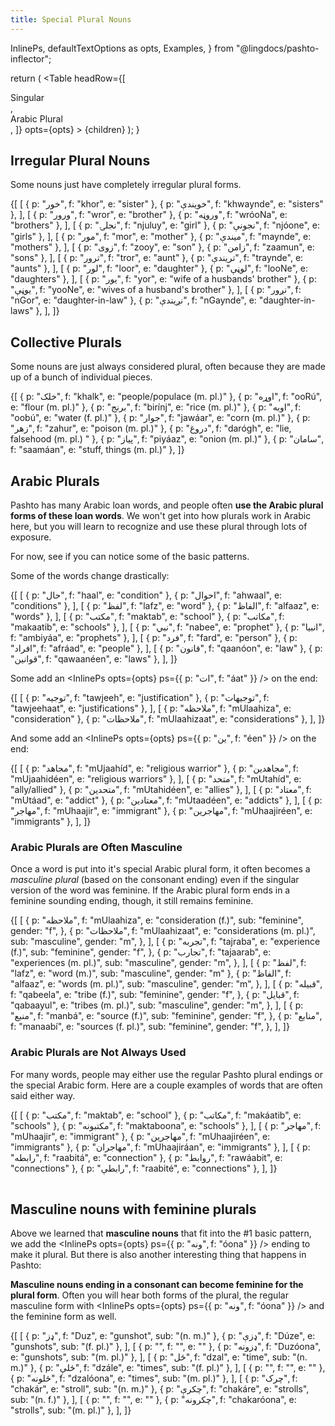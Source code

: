 ```yaml
---
title: Special Plural Nouns
---
```


  InlinePs,
  defaultTextOptions as opts,
  Examples,
} from "@lingdocs/pashto-inflector";

  return (
    <Table
      headRow={[
        <div>
          <div>Singular</div>
        </div>,
        <div>
          <div>Arabic Plural</div>
        </div>,
      ]}
      opts={opts}
    >
      {children}
    </Table>
  );
}

<VideoPlayer src="https://www.youtube.com/watch?v=fCaQqyFCRTE" />

## Irregular Plural Nouns

Some nouns just have completely irregular plural forms.

<PluralTable>
  {[
    [
      { p: "خور", f: "khor", e: "sister" },
      { p: "خویندې", f: "khwaynde", e: "sisters" },
    ],
    [
      { p: "ورور", f: "wror", e: "brother" },
      { p: "وروڼه", f: "wróoNa", e: "brothers" },
    ],
    [
      { p: "نجلۍ", f: "njuluy", e: "girl" },
      { p: "نجونې", f: "njóone", e: "girls" },
    ],
    [
      { p: "مور", f: "mor", e: "mother" },
      { p: "میندې", f: "maynde", e: "mothers" },
    ],
    [
      { p: "زوی", f: "zooy", e: "son" },
      { p: "زامن", f: "zaamun", e: "sons" },
    ],
    [
      { p: "ترور", f: "tror", e: "aunt" },
      { p: "تریندې", f: "traynde", e: "aunts" },
    ],
    [
      { p: "لور", f: "loor", e: "daughter" },
      { p: "لوڼې", f: "looNe", e: "daughters" },
    ],
    [
      { p: "یور", f: "yor", e: "wife of a husbands' brother" },
      { p: "یوڼې", f: "yooNe", e: "wives of a husband's brother" },
    ],
    [
      { p: "نږور", f: "nGor", e: "daughter-in-law" },
      { p: "نږیندې", f: "nGaynde", e: "daughter-in-laws" },
    ],
  ]}
</PluralTable>

## Collective Plurals

Some nouns are just always considered plural, often because they are made up of a bunch of individual pieces.

<Examples opts={opts}>
  {[
    { p: "خلک", f: "khalk", e: "people/populace (m. pl.)" },
    { p: "اوړه", f: "ooRú", e: "flour (m. pl.)" },
    { p: "برنج", f: "birínj", e: "rice (m. pl.)" },
    { p: "اوبه", f: "oobú", e: "water (f. pl.)" },
    { p: "جوار", f: "jawáar", e: "corn (m. pl.)" },
    { p: "زهر", f: "zahur", e: "poison (m. pl.)" },
    { p: "دروغ", f: "darógh", e: "lie, falsehood (m. pl.) " },
    { p: "پیاز", f: "piyáaz", e: "onion (m. pl.)" },
    { p: "سامان", f: "saamáan", e: "stuff, things (m. pl.)" },
  ]}
</Examples>

## Arabic Plurals

Pashto has many Arabic loan words, and people often **use the Arabic plural forms of these loan words**. We won't get into how plurals work in Arabic here, but you will learn to recognize and use these plural through lots of exposure.

For now, see if you can notice some of the basic patterns.

Some of the words change drastically:

<ArabicPluralTable>
  {[
    [
      { p: "حال", f: "haal", e: "condition" },
      { p: "احوال", f: "ahwaal", e: "conditions" },
    ],
    [
      { p: "لفظ", f: "lafz", e: "word" },
      { p: "الفاظ", f: "alfaaz", e: "words" },
    ],
    [
      { p: "مکتب", f: "maktab", e: "school" },
      { p: "مکاتب", f: "makaatib", e: "schools" },
    ],
    [
      { p: "نبي", f: "nabee", e: "prophet" },
      { p: "انبیا", f: "ambiyáa", e: "prophets" },
    ],
    [
      { p: "فرد", f: "fard", e: "person" },
      { p: "افراد", f: "afráad", e: "people" },
    ],
    [
      { p: "قانون", f: "qaanóon", e: "law" },
      { p: "قوانین", f: "qawaanéen", e: "laws" },
    ],
  ]}
</ArabicPluralTable>

Some add an <InlinePs opts={opts} ps={{ p: "ات", f: "áat" }} /> on the end:

<ArabicPluralTable>
  {[
    [
      { p: "توجیه", f: "tawjeeh", e: "justification" },
      { p: "توجیهات", f: "tawjeehaat", e: "justifications" },
    ],
    [
      { p: "ملاحظه", f: "mUlaahiza", e: "consideration" },
      { p: "ملاحظات", f: "mUlaahizaat", e: "considerations" },
    ],
  ]}
</ArabicPluralTable>

And some add an <InlinePs opts={opts} ps={{ p: "ین", f: "éen" }} /> on the end:

<ArabicPluralTable>
  {[
    [
      { p: "مجاهد", f: "mUjaahíd", e: "religious warrior" },
      { p: "مجاهدین", f: "mUjaahidéen", e: "religious warriors" },
    ],
    [
      { p: "متحد", f: "mUtahíd", e: "ally/allied" },
      { p: "متحدین", f: "mUtahidéen", e: "allies" },
    ],
    [
      { p: "معتاد", f: "mUtáad", e: "addict" },
      { p: "معتادین", f: "mUtaadéen", e: "addicts" },
    ],
    [
      { p: "مهاجر", f: "mUhaajir", e: "immigrant" },
      { p: "مهاجرین", f: "mUhaajiréen", e: "immigrants" },
    ],
  ]}
</ArabicPluralTable>

### Arabic Plurals are Often Masculine

Once a word is put into it's special Arabic plural form, it often becomes a _masculine plural_ (based on the consonant ending) even if the singular version of the word was feminine. If the Arabic plural form ends in a feminine sounding ending, though, it still remains feminine.

<ArabicPluralTable>
  {[
    [
      {
        p: "ملاحظه",
        f: "mUlaahiza",
        e: "consideration (f.)",
        sub: "feminine",
        gender: "f",
      },
      {
        p: "ملاحظات",
        f: "mUlaahizaat",
        e: "considerations (m. pl.)",
        sub: "masculine",
        gender: "m",
      },
    ],
    [
      {
        p: "تجربه",
        f: "tajraba",
        e: "experience (f.)",
        sub: "feminine",
        gender: "f",
      },
      {
        p: "تجارب",
        f: "tajaarab",
        e: "experiences (m. pl.)",
        sub: "masculine",
        gender: "m",
      },
    ],
    [
      { p: "لفظ", f: "lafz", e: "word (m.)", sub: "masculine", gender: "m" },
      {
        p: "الفاظ",
        f: "alfaaz",
        e: "words (m. pl.)",
        sub: "masculine",
        gender: "m",
      },
    ],
    [
      {
        p: "قبیله",
        f: "qabeela",
        e: "tribe (f.)",
        sub: "feminine",
        gender: "f",
      },
      {
        p: "قبایل",
        f: "qabaayul",
        e: "tribes (m. pl.)",
        sub: "masculine",
        gender: "m",
      },
    ],
    [
      {
        p: "منبع",
        f: "manbá",
        e: "source (f.)",
        sub: "feminine",
        gender: "f",
      },
      {
        p: "منابع",
        f: "manaabí",
        e: "sources (f. pl.)",
        sub: "feminine",
        gender: "f",
      },
    ],
  ]}
</ArabicPluralTable>

### Arabic Plurals are Not Always Used

For many words, people may either use the regular Pashto plural endings or the special Arabic form. Here are a couple examples of words that are often said either way.

<Table opts={opts} headRow={["Singular", "Arabic Plural", "Pashto Plural"]}>
  {[
    [
      { p: "مکتب", f: "maktab", e: "school" },
      { p: "مکاتب", f: "makáatib", e: "schools" },
      { p: "مکتبونه", f: "maktaboona", e: "schools" },
    ],
    [
      { p: "مهاجر", f: "mUhaajir", e: "immigrant" },
      { p: "مهاجرین", f: "mUhaajiréen", e: "immigrants" },
      { p: "مهاجران", f: "mUhaajiráan", e: "immigrants" },
    ],
    [
      { p: "رابطه", f: "raabitá", e: "connection" },
      { p: "روابط", f: "rawáabit", e: "connections" },
      { p: "رابطې", f: "raabité", e: "connections" },
    ],
  ]}
</Table>

## Masculine nouns with feminine plurals

Above we learned that **masculine nouns** that fit into the <Link to="/nouns/nouns-unisex/#1-basic">#1 basic pattern</Link>, we add the <InlinePs opts={opts} ps={{ p: "ونه", f: "óona" }} /> ending to make it plural. But there is also another interesting thing that happens in Pashto:

**Masculine nouns ending in a consonant can become feminine for the plural form**. Often you will hear both forms of the plural, the regular masculine form with <InlinePs opts={opts} ps={{ p: "ونه", f: "óona" }} /> and the feminine form as well.

<PluralTable>
  {[
    [
      { p: "ډز", f: "Duz", e: "gunshot", sub: "(n. m.)" },
      { p: "ډزې", f: "Dúze", e: "gunshots", sub: "(f. pl.)" },
    ],
    [
      { p: "", f: "", e: "" },
      { p: "ډزونه", f: "Duzóona", e: "gunshots", sub: "(m. pl.)" },
    ],
    [
      { p: "ځل", f: "dzal", e: "time", sub: "(n. m.)" },
      { p: "ځلې", f: "dzále", e: "times", sub: "(f. pl.)" },
    ],
    [
      { p: "", f: "", e: "" },
      { p: "ځلونه", f: "dzalóona", e: "times", sub: "(m. pl.)" },
    ],
    [
      { p: "چرک", f: "chakár", e: "stroll", sub: "(n. m.)" },
      { p: "چکرې", f: "chakáre", e: "strolls", sub: "(n. f.)" },
    ],
    [
      { p: "", f: "", e: "" },
      { p: "چکرونه", f: "chakaróona", e: "strolls", sub: "(m. pl.)" },
    ],
  ]}
</PluralTable>
